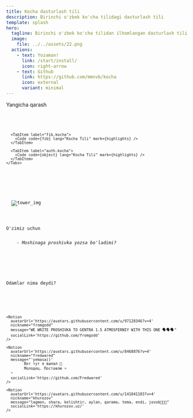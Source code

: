 ```yaml
---
title: Kocha dasturlash tili
description: Birinchi o'zbek ko'cha tilidagi dasturlash tili
template: splash
hero:
  tagline: Birinchi o'zbek ko'cha tilidan ilhomlangan dasturlash tili
  image:
    file: ../../assets/22.png
  actions:
    - text: Yozaman!
      link: /start/install/
      icon: right-arrow
    - text: Github
      link: https://github.com/mmnvb/kocha
      icon: external
      variant: minimal
---
```




<section class="flex justify-between items-center flex-col md:flex-row gap-3">
  <div>
    <p class="text-4xl md:text-7xl">Yangicha qarash</p>
  </div>

  <div class="lg:w-2/4">
    <Tabs>
      <TabItem label="agar.kocha">
        <Code code={conditions} lang="Kocha Tili" mark={highlights} />
      </TabItem>

      <TabItem label="fib.kocha">
        <Code code={fib} lang="Kocha Tili" mark={highlights} />
      </TabItem>

      <TabItem label="auth.kocha">
        <Code code={object} lang="Kocha Tili" mark={highlights} />
      </TabItem>
    </Tabs>
  </div>
</section>

<section class="flex md:justify-around justify-between items-center gap-3">
  <Image src={localTower} alt="tower_img" class="w-3/5 md:w-1/5" />
  <div>
    <p class="text-5xl md:text-8xl">O'zimiz uchun</p>
    <i>- Moshinaga proshivka yozsa bo'ladimi?</i>
  </div>
</section>


<section class="flex flex-col gap-8">
  <p class="pt-10 text-3xl md:text-4xl text-center">Odamlar nima deydi?</p>
  <CardGrid>
    <Notion 
      avatarUrl='https://avatars.githubusercontent.com/u/98583394?v=4'
      nickname="Bobomurod"
      message="Erinmaganlar..."
      socialLink='https://bobomurod.uz'
    />

    <Notion 
      avatarUrl='https://avatars.githubusercontent.com/u/97128346?v=4'
      nickname="fromgodd"
      message="WE WRITE PROSHIVKA TO GENTRA 1.5 ATMOSFERNIY WITH THIS ONE 🗣🗣🗣"
      socialLink='https://github.com/fromgodd'
    />

    <Notion 
      avatarUrl='https://avatars.githubusercontent.com/u/8468876?v=4'
      nickname="fredwared"
      message="'yemasa()'
            Вот тут я выпал 🤣
            Молодец. Поставлю ⭐️
      "
      socialLink='https://github.com/Fredwared'
    />

    <Notion 
      avatarUrl='https://avatars.githubusercontent.com/u/141041183?v=4'
      nickname="khurozov"
      message="lagmon, shara, kelishtir, aylan, qarama, tema, endi, jovob🤣🤣🤣"
      socialLink='https://khurozov.uz/'
    />
    
  </CardGrid>
</section>
